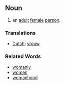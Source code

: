 ==Noun==
# an [[adult]] [[female]] [[person]].

===Translations===
*[[Dutch]]: [[vrouw]]

===Related Words===
*[[womanly]]
*[[women]]
*[[womanhood]]